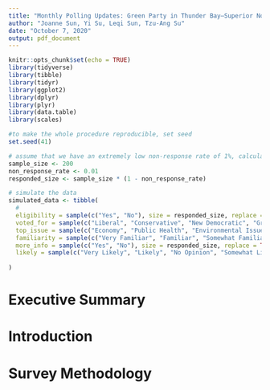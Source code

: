 ```yaml
---
title: "Monthly Polling Updates: Green Party in Thunder Bay—Superior North"
author: "Joanne Sun, Yi Su, Leqi Sun, Tzu-Ang Su"
date: "October 7, 2020"
output: pdf_document
---
```


```r
knitr::opts_chunk$set(echo = TRUE)
library(tidyverse)
library(tibble)
library(tidyr)
library(ggplot2)
library(dplyr)
library(plyr)
library(data.table)
library(scales)
```

```r
#to make the whole procedure reproducible, set seed
set.seed(41)

# assume that we have an extremely low non-response rate of 1%, calculate the number of total responses
sample_size <- 200
non_response_rate <- 0.01
responded_size <- sample_size * (1 - non_response_rate)

# simulate the data
simulated_data <- tibble(
  # 
  eligibility = sample(c("Yes", "No"), size = responded_size, replace = TRUE, prob = c(0.98, 0.02)),
  voted_for = sample(c("Liberal", "Conservative", "New Democratic", "Green", "People's Party", "Libertarian", "Did not vote/Perfer not to say"), size = responded_size, replace = TRUE, prob = c(0.429, 0.256, 0.211, 0.084, 0.017, 0.0003, 0.0027)),
  top_issue = sample(c("Economy", "Public Health", "Environmental Issues", "LGBTQ", "Affordable Housing"), size = responded_size, replace = TRUE, prob = c(0.3, 0.5, 0.05,0.1, 0.05)),
  familiarity = sample(c("Very Familiar", "Familiar", "Somewhat Familiar", "Not Familiar At All"), size = responded_size, replace = TRUE, prob = c(0.1, 0.3, 0.15, 0.45)),
  more_info = sample(c("Yes", "No"), size = responded_size, replace = TRUE, prob = c(0.1, 0.9)),
  likely = sample(c("Very Likely", "Likely", "No Opinion", "Somewhat Likely", "Not Likely At All"), size = responded_size, replace = TRUE, prob = c(0.01, 0.2, 0.4, 0.1, 0.29 ))
                      
)

```

# Executive Summary


# Introduction

# Survey Methodology
